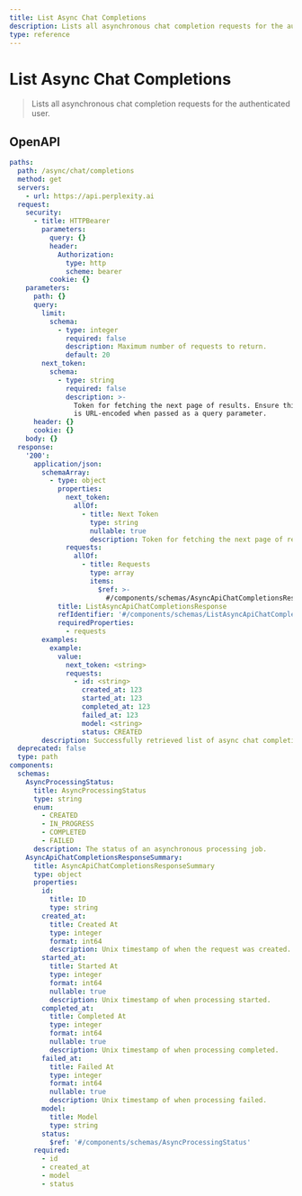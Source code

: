```yaml
---
title: List Async Chat Completions
description: Lists all asynchronous chat completion requests for the authenticated user.
type: reference
---
```


# List Async Chat Completions

> Lists all asynchronous chat completion requests for the authenticated user.

## OpenAPI

````yaml get /async/chat/completions
paths:
  path: /async/chat/completions
  method: get
  servers:
    - url: https://api.perplexity.ai
  request:
    security:
      - title: HTTPBearer
        parameters:
          query: {}
          header:
            Authorization:
              type: http
              scheme: bearer
          cookie: {}
    parameters:
      path: {}
      query:
        limit:
          schema:
            - type: integer
              required: false
              description: Maximum number of requests to return.
              default: 20
        next_token:
          schema:
            - type: string
              required: false
              description: >-
                Token for fetching the next page of results. Ensure this token
                is URL-encoded when passed as a query parameter.
      header: {}
      cookie: {}
    body: {}
  response:
    '200':
      application/json:
        schemaArray:
          - type: object
            properties:
              next_token:
                allOf:
                  - title: Next Token
                    type: string
                    nullable: true
                    description: Token for fetching the next page of results.
              requests:
                allOf:
                  - title: Requests
                    type: array
                    items:
                      $ref: >-
                        #/components/schemas/AsyncApiChatCompletionsResponseSummary
            title: ListAsyncApiChatCompletionsResponse
            refIdentifier: '#/components/schemas/ListAsyncApiChatCompletionsResponse'
            requiredProperties:
              - requests
        examples:
          example:
            value:
              next_token: <string>
              requests:
                - id: <string>
                  created_at: 123
                  started_at: 123
                  completed_at: 123
                  failed_at: 123
                  model: <string>
                  status: CREATED
        description: Successfully retrieved list of async chat completion requests.
  deprecated: false
  type: path
components:
  schemas:
    AsyncProcessingStatus:
      title: AsyncProcessingStatus
      type: string
      enum:
        - CREATED
        - IN_PROGRESS
        - COMPLETED
        - FAILED
      description: The status of an asynchronous processing job.
    AsyncApiChatCompletionsResponseSummary:
      title: AsyncApiChatCompletionsResponseSummary
      type: object
      properties:
        id:
          title: ID
          type: string
        created_at:
          title: Created At
          type: integer
          format: int64
          description: Unix timestamp of when the request was created.
        started_at:
          title: Started At
          type: integer
          format: int64
          nullable: true
          description: Unix timestamp of when processing started.
        completed_at:
          title: Completed At
          type: integer
          format: int64
          nullable: true
          description: Unix timestamp of when processing completed.
        failed_at:
          title: Failed At
          type: integer
          format: int64
          nullable: true
          description: Unix timestamp of when processing failed.
        model:
          title: Model
          type: string
        status:
          $ref: '#/components/schemas/AsyncProcessingStatus'
      required:
        - id
        - created_at
        - model
        - status
````
